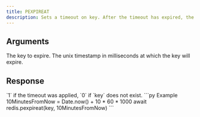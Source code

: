 ```yaml
---
title: PEXPIREAT
description: Sets a timeout on key. After the timeout has expired, the key will automatically be deleted.
---
```



## Arguments

<ParamField body="key" type="string" required>
  The key to expire.
</ParamField>

<ParamField body="unixmilli" type="integer">
  The unix timestamp in milliseconds at which the key will expire.

</ParamField>

## Response

<ResponseField type="integer" required>
 `1` if the timeout was applied, `0` if `key` does not exist.
</ResponseField>

<RequestExample>
```py Example
10MinutesFromNow = Date.now() + 10 * 60 * 1000
 await redis.pexpireat(key, 10MinutesFromNow)
```
</RequestExample>
